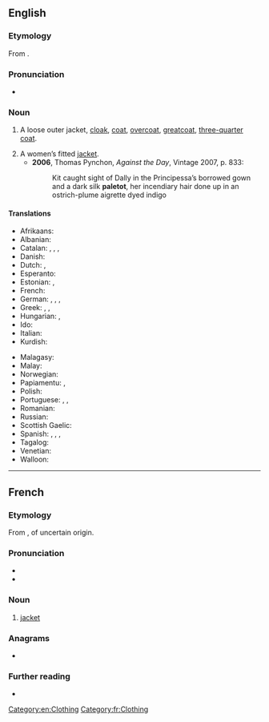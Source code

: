 {{also|paletôt}}

==English==

===Etymology===
From {{etyl|fr|en}} {{m|fr|paletot}}.

===Pronunciation===
* {{a|UK}} {{IPA|/ˈpalɪtəʊ/|lang=en}}

===Noun===
{{en-noun}}

# {{lb|en|historical}} A loose outer jacket, [[cloak]], [[coat]], [[overcoat]], [[greatcoat]], [[three-quarter coat]].
# A women’s fitted [[jacket]].
#* '''2006''', Thomas Pynchon, ''Against the Day'', Vintage 2007, p. 833:
#*: Kit caught sight of Dally in the Principessa’s borrowed gown and a dark silk '''paletot''', her incendiary hair done up in an ostrich-plume aigrette dyed indigo

====Translations====
{{trans-top|A loose outer jacket, overcoat}}
* Afrikaans: {{t|af|jas}}
* Albanian: {{t+|sq|pallto}}
* Catalan: {{t+|ca|abric|m}}, {{t|ca|gavany|m}}, {{t|ca|paltó|m}}, {{t|ca|sobretot|m}}
* Danish: {{t|da|frakke|n}}
* Dutch: {{t+|nl|jas|m}}, {{t+|nl|overjas|m}}
* Esperanto: {{t|eo|palto}}
* Estonian: {{t+|et|mantel}}, {{t|et|palitu}}
* French: {{t+|fr|paletot|m}}
* German: {{t+|de|Mantel|m}}, {{t+|de|Paletot|m}}, {{t|de|Überrock|m}}, {{t+|de|Überzieher|m}}
* Greek: {{t+|el|σακάκι|n}}, {{t+|el|μανδύας|m}}, {{t+|el|παλτό|n}}
* Hungarian: {{t+|hu|kabát}}, {{t+|hu|felöltő}}
* Ido: {{t+|io|paltoto}}
* Italian: {{t+|it|paltò|m}}
* Kurdish: {{t+|ku|palto|sc=ku-Arab}}
{{trans-mid}}
* Malagasy: {{t+|mg|palitao}}
* Malay: {{t|ms|jas}}
* Norwegian: {{t+|no|frakk|m}}
* Papiamentu: {{t|pap|bachi}}, {{t|pap|yas}}
* Polish: {{t+|pl|palto|n}}
* Portuguese: {{t+|pt|casacão|m}}, {{t+|pt|paletó|m}}, {{t+|pt|sobretudo|m}}
* Romanian: {{t+|ro|palton|n}}
* Russian: {{t+|ru|пальто́|n}}
* Scottish Gaelic: {{t|gd|còta}}
* Spanish: {{t+|es|gabán|m}}, {{t+|es|paletó|m}}, {{t+|es|sobretodo|m}}, {{t+|es|abrigo|m}}
* Tagalog: {{t|tl|amerikána}}
* Venetian: {{t+|vec|paltò|m}}
* Walloon: {{t+|wa|paltot|m}}
{{trans-bottom}}

[[Category:en:Clothing]]

----

==French==

===Etymology===
From {{etyl|enm|fr}} {{m|enm|paltok}}, of uncertain origin.

===Pronunciation===
* {{IPA|/palto/|lang=fr}}
* {{audio|Fr-paletot.ogg|Audio|lang=fr}}

===Noun===
{{fr-noun|m}}

# [[jacket]]

===Anagrams===
* {{l|fr|pelotât}}

===Further reading===
* {{R:TLFi}}

[[Category:fr:Clothing]]